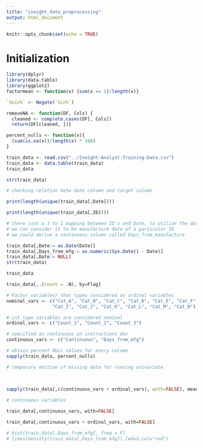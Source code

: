 ```yaml
---
title: "ineight_data_preprocessing"
output: html_document
---
```


```r
knitr::opts_chunk$set(echo = TRUE)
```

# Initialization

```r
library(dplyr)
library(data.table)
library(ggplot2)
factormean <- function(x) {sum(x == 1)/length(x)}

`%nin%` <- Negate(`%in%`)

removeNA <- function(DF, Cols) {
  cleaned <- complete.cases(DF[, Cols])
  return(DF[cleaned, ])}

percent_nulls <- function(x){
  (sum(is.na(x))/length(x) * 100)
}

```



```r
train_data <- read.csv("../Ineight-Analyst-Training-Data.csv")
train_data <- data.table(train_data)
train_data
```

```r

str(train_data)

```

```r
# checking relation betw date column and target column

print(length(unique(train_data[,Date])))

print(length(unique(train_data[,ID])))

# there isnt a 1 to 1 mapping between ID's and Date, to utilize the date column
# we can consider it to be manufacture date of a particular ID
# we could derive a continuous column called Days_from_manufacture

train_data[,Date:= as.Date(Date)]
train_data[,Days_from_mfg:= as.numeric(Sys.Date() - Date)]
train_data[,Date:= NULL]
str(train_data)
```
```r

train_data

```



```r

train_data[,.(count = .N), by=Flag]

```


```r

# Factor variables/ char types considered as ordinal variables
nominal_vars <- c("Cat_A", "Cat_B", "Cat_C", "Cat_D", "Cat_E", "Cat_F", "Cat_G", "Cat_H",
                 "Cat_I", "Cat_J", "Cat_K", "Cat_L", "Cat_M", "Cat_N")

# int type variables are considered nominal
ordinal_vars <- c("Count_1", "Count_2", "Count_3")

# specified as continuous in instructions doc
continuous_vars <- c("Continuous", "Days_from_mfg")

```

```r
# obtain percent NULL values for every column
sapply(train_data, percent_nulls)

```

```r

# temporary omition of missing data for running univariate

  
  
sapply(train_data[,c(continuous_vars + ordinal_vars), with=FALSE], mean, na.rm=TRUE)

# continuous variables

train_data[,continuous_vars, with=FALSE]

train_data[,continuous_vars + ordinal_vars, with=FALSE]

# hist(train_data[,Days_from_mfg], freq = F)
# lines(density(train_data[,Days_from_mfg]),lwd=3,col="red")
```

